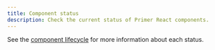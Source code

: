 ```yaml
---
title: Component status
description: Check the current status of Primer React components.
---
```



<Note>

See the [component lifecycle](https://primer.style/contribute/component-lifecycle) for more information about each status.

</Note>

<ComponentStatuses />
